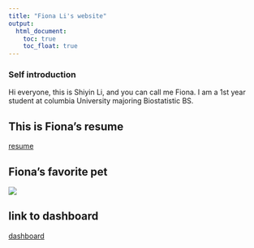 ```yaml
---
title: "Fiona Li's website"
output: 
  html_document:
    toc: true
    toc_float: true
---
```


### Self introduction

Hi everyone, this is Shiyin Li, and you can call me Fiona. I am a 1st year student at columbia University majoring Biostatistic BS. 

## This is Fiona's resume
[resume](about.html)

## Fiona's favorite pet

![](images/IMG_1857.jpg)

## link to dashboard

[dashboard](plotlydashboard.html)

